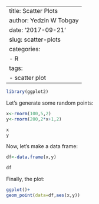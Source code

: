 
---
title: Scatter Plots
author: Yedzin W Tobgay
date: '2017-09-21'
slug: scatter-plots
categories:
  - R
tags:
  - scatter plot
---

```r
library(ggplot2)
```

Let's generate some random points:
```r
x<-rnorm(100,5,2)
y<-rnorm(200,2*x+1,2)

x
y
```

Now, let's make a data frame:

```r
df<-data.frame(x,y)

df
```

Finally, the plot:
```r
ggplot()+
geom_point(data=df,aes(x,y))

```

